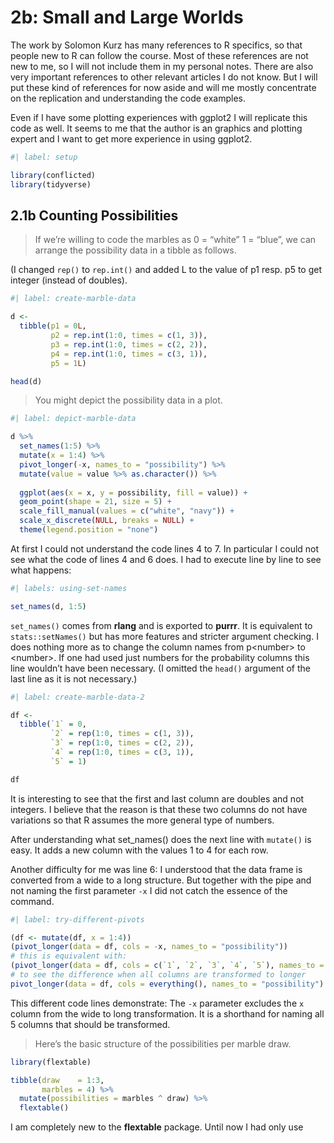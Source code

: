 # 2b: Small and Large Worlds

The work by Solomon Kurz has many references to R specifics, so that
people new to R can follow the course. Most of these references are not
new to me, so I will not include them in my personal notes. There are
also very important references to other relevant articles I do not know.
But I will put these kind of references for now aside and will me mostly
concentrate on the replication and understanding the code examples.

Even if I have some plotting experiences with ggplot2 I will replicate
this code as well. It seems to me that the author is an graphics and
plotting expert and I want to get more experience in using ggplot2.

```r
#| label: setup

library(conflicted)
library(tidyverse)
```

## 2.1b Counting Possibilities

> If we're willing to code the marbles as 0 = "white" 1 = "blue", we can
> arrange the possibility data in a tibble as follows.

(I changed `rep()` to `rep.int()` and added L to the value of p1 resp.
p5 to get integer (instead of doubles).

```r
#| label: create-marble-data

d <-
  tibble(p1 = 0L,
         p2 = rep.int(1:0, times = c(1, 3)),
         p3 = rep.int(1:0, times = c(2, 2)),
         p4 = rep.int(1:0, times = c(3, 1)),
         p5 = 1L)

head(d)
```

> You might depict the possibility data in a plot.

```r
#| label: depict-marble-data

d %>% 
  set_names(1:5) %>% 
  mutate(x = 1:4) %>% 
  pivot_longer(-x, names_to = "possibility") %>% 
  mutate(value = value %>% as.character()) %>% 
  
  ggplot(aes(x = x, y = possibility, fill = value)) +
  geom_point(shape = 21, size = 5) +
  scale_fill_manual(values = c("white", "navy")) +
  scale_x_discrete(NULL, breaks = NULL) +
  theme(legend.position = "none")

```

At first I could not understand the code lines 4 to 7. In particular I
could not see what the code of lines 4 and 6 does. I had to execute line
by line to see what happens:

```r
#| labels: using-set-names

set_names(d, 1:5)
```

`set_names()` comes from **rlang** and is exported to **purrr**. It is
equivalent to `stats::setNames()` but has more features and stricter
argument checking. I does nothing more as to change the column names
from p\<number\> to \<number\>. If one had used just numbers for the
probability columns this line wouldn't have been necessary. (I omitted
the `head()` argument of the last line as it is not necessary.)

```r
#| label: create-marble-data-2

df <-
  tibble(`1` = 0,
         `2` = rep(1:0, times = c(1, 3)),
         `3` = rep(1:0, times = c(2, 2)),
         `4` = rep(1:0, times = c(3, 1)),
         `5` = 1)

df
```

It is interesting to see that the first and last column are doubles and
not integers. I believe that the reason is that these two columns do not
have variations so that R assumes the more general type of numbers.

After understanding what set_names() does the next line with `mutate()`
is easy. It adds a new column with the values 1 to 4 for each row.

Another difficulty for me was line 6: I understood that the data frame
is converted from a wide to a long structure. But together with the pipe
and not naming the first parameter `-x` I did not catch the essence of
the command.

```r
#| label: try-different-pivots

(df <- mutate(df, x = 1:4))
(pivot_longer(data = df, cols = -x, names_to = "possibility"))
# this is equivalent with:
(pivot_longer(data = df, cols = c(`1`, `2`, `3`, `4`, `5`), names_to = "possibility"))
# to see the difference when all columns are transformed to longer
pivot_longer(data = df, cols = everything(), names_to = "possibility") |> print(n = 24)
```

This different code lines demonstrate: The `-x` parameter excludes the
`x` column from the wide to long transformation. It is a shorthand for
naming all 5 columns that should be transformed.

> Here's the basic structure of the possibilities per marble draw.

```r

library(flextable)

tibble(draw    = 1:3,
       marbles = 4) %>% 
  mutate(possibilities = marbles ^ draw) %>% 
  flextable()

```

I am completely new to the **flextable** package. Until now I had only
use
